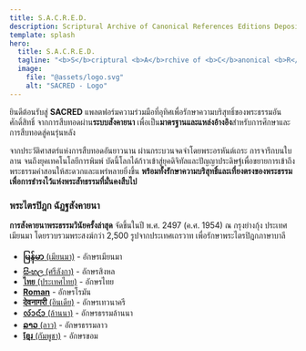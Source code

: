 ```yaml
---
title: S.A.C.R.E.D.
description: Scriptural Archive of Canonical References Editions Depository
template: splash
hero:
  title: S.A.C.R.E.D.
  tagline: "<b>S</b>criptural <b>A</b>rchive of <b>C</b>anonical <b>R</b>eferences <b>E</b>ditions <b>D</b>epository<br><span style=\"font-size:larger;\">A collaborative effort by Buddhists worldwide to preserve and transmit the Tipiṭaka</span>"
  image:
    file: "@assets/logo.svg"
    alt: "SACRED - Logo"
---
```


ยินดีต้อนรับสู่ **SACRED** แพลตฟอร์มความร่วมมือที่อุทิศเพื่อรักษาความบริสุทธิ์ของพระธรรมอันศักดิ์สิทธิ์ จากการสืบทอดผ่าน**ระบบสังคายนา** เพื่อเป็น**มาตรฐานและแหล่งอ้างอิง**สำหรับการศึกษาและการสืบทอดสู่คนรุ่นหลัง

จากประวัติศาสตร์แห่งการสืบทอดอันยาวนาน ผ่านกระบวนจดจำโดยพระอรหันต์เถระ การจารึกบนใบลาน จนถึงยุคเทคโนโลยีการพิมพ์ บัดนี้โลกได้ก้าวเข้าสู่ยุคดิจิทัลและปัญญาประดิษฐ์เพื่อขยายการเข้าถึงพระธรรมคำสอนให้สะดวกและแพร่หลายยิ่งขึ้น **พร้อมทั้งรักษาความบริสุทธิ์และเที่ยงตรงของพระธรรม เพื่อการธำรงไว้แห่งพระสัทธรรมที่มั่นคงสืบไป**

### พระไตรปิฎก ฉัฏฐสังคายนา

**การสังคายนาพระธรรมวินัยครั้งล่าสุด** จัดขึ้นในปี พ.ศ. 2497 (ค.ศ. 1954) ณ กรุงย่างกุ้ง ประเทศเมียนมา โดยรวบรวมพระสงฆ์กว่า 2,500 รูปจากประเทศเถรวาท เพื่อรักษาพระไตรปิฎกภาษาบาลี

  - [**မြန်မာ** (เมียนมา)](h/mymr/tipitaka/vi/para/) - อักษรเมียนมา
  - [**සිංහල** (ศรีลังกา)](h/sinh/tipitaka/vi/para/) - อักษรสิงหล  
  - [**ไทย** (ประเทศไทย)](h/thai/tipitaka/vi/para/) - อักษรไทย
  - [**Roman**](h/romn/tipitaka/vi/para/) - อักษรโรมัน
  - [**देवनागरी** (อินเดีย)](h/deva/tipitaka/vi/para/) - อักษรเทวนาครี
  - [**ᩃ᩶ᩣᨶ᩶ᩣ** (ล้านนา)](h/lana/tipitaka/vi/para/) - อักษรธรรมล้านนา
  - [**ລາວ** (ลาว)](h/laoo/tipitaka/vi/para/) - อักษรธรรมลาว
  - [**ខ្មែរ** (กัมพูชา)](h/khmr/tipitaka/vi/para/) - อักษรขอม


